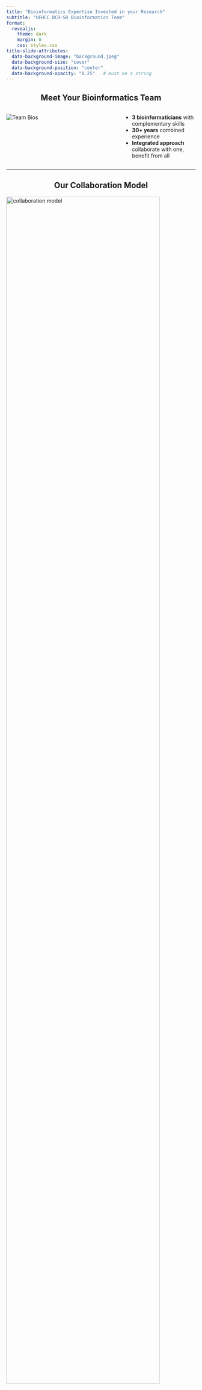 ```yaml
---
title: "Bioinformatics Expertise Invested in your Research"
subtitle: "UFHCC BCB-SR Bioinformatics Team"
format:
  revealjs:
    theme: dark
    margin: 0
    css: styles.css
title-slide-attributes:
  data-background-image: "background.jpeg"
  data-background-size: "cover"
  data-background-position: "center"
  data-background-opacity: "0.25"   # must be a string
---
```




## <span style="display: block; text-align: center;">Meet Your Bioinformatics Team</span>

::: {.columns}

::: {.column width="60%"}
<img src="slide_figures/about-us.png" alt="Team Bios">
:::

::: {.column width="40%"}
- **3 bioinformaticians** with complementary skills
- **30+ years** combined experience
- **Integrated approach** collaborate with one, benefit from all
:::

:::

---

## <span style="display: block; text-align: center;">Our Collaboration Model</span>

<img src="slide_figures/collaboration-model.png" alt="collaboration model" style="width: 90%; height: auto;">

::: {.notes}
**Not a service core we're partners** • Key personnel on grants • Funded through your research • Invested in your success
:::

---

## <span style="display: block; text-align: center;">Bioinformatics Project Lifecycle</span>

<div style="text-align: center;">
  ![](slide_figures/project-lifecycle.png){width=48%}
</div>

<div class="slide-caption">
  We are invested and curious from start to finish.
</div>

---

### <span style="display: block; text-align: center;">Experience = Robust, Reproducible Analyses</span>

:::: {.columns style="display: flex; align-items: center;"}

::: {.column width="65%"}
![](slide_figures/experience.png){width=100%}
:::

::: {.column width="35%"}
<div style="font-size: 0.8em; line-height: 1.4;">
- **Hundreds** of datasets analyzed  
- **Every** major omics assay  
- **Problems solved** before they derail your project  
</div>
:::

::::

---

### <span style="display: block; text-align: center;">Strengthening Your Grant Applications</span>

:::: {.columns .v-center-container}

::: {.column width="42%"}
![](slide_figures/DMSP-plan.png){width=92%}

<div style="margin-top:0.6em; font-size:0.9em; line-height:1.3;">
<strong>NIH expects plans for:</strong><br>
• Code & software<br>
• Data management & sharing<br>
• Computational resources
</div>
:::

::: {.column width="58%"}
<div style="font-size:0.9em; line-height:1.4;">

**If your project includes high-dimensional data, an expert bioinformatician makes the proposal stronger.**

</div>

<div style="margin-top:0.6em; font-size:0.75em; line-height:1.4;">
  <ul class="checklist">
    <li>Assays chosen with clear rationale</li>
    <li>Experimental design avoids QC pitfalls</li>
    <li>Named personnel to analyze data</li>
    <li>Code &amp; software packages specified</li>
    <li>Compute &amp; storage resources identified</li>
    <li>Results visualization approach defined</li>
  </ul>
</div>

:::

::::

---

### <span style="display: block; text-align: center;">Deep experience across cancer omics assays</span>

![](slide_figures/assays-analyzed.png){.r-stretch}

<div class="slide-caption">
  Expression, epigenome, chromatin • Single-cell & spatial • CRISPR screens
</div>

::: {.notes}
Full list of assays we have experience with:
RNA-seq, ATAC-seq, CUT&RUN
Methyl-Seq (EM-Seq, RRBS, WGBS)  
MAPit/NOMe-Seq
Single-cell approaches, spatial transcriptomics
CRISPR screens, AI-driven rare disease research

This isn't just familiarity we understand the unique analytical challenges, optimal parameters, and common pitfalls for each platform.
:::

---

#### <span style="display: block; text-align: center;">Quality Control Saves Time and Improves Results</span>

:::: {.columns .v-center-container}
::: {.column width="50%"}
![](slide_figures/insert-size-good.png){width=100%}
:::
::: {.column width="50%"}
![](slide_figures/insert-size-bad.png){width=100%}
:::
::::

<div style="margin-top:0.4em; font-size:0.8em; line-height:1.3;">

**Catch critical issues early:**

<ul>
  <li>Failed library prep detection</li>
  <li>Contamination identification</li>
  <li>Sequencing quality issues</li>
</ul>

</div>

---

### <span style="display: block; text-align: center;">Experimental Design That Leads to the Insight You Want</span>

<!--<img src="slide_figures/design-complexity-matrix.png" alt="2x2 matrix showing simple vs complex design crossed with good vs poor execution, highlighting the complex+good quadrant">-->

**Prevention + sophisticated analysis**

Power calculations & batch effects
Multi-factorial designs
Time courses & repeated measures
Complex but meaningful studies

---

## <span style="display: block; text-align: center;">Proven Track Record of Success</span>

<!--<img src="slide_figures/impact-metrics-dashboard.png" alt="Dashboard showing publication count, grant funding secured, collaboration success rate, and researcher satisfaction metrics">-->

**Our collaborative model delivers results**

**Publications:** High-impact, peer-reviewed research
**Grant success:** Millions in funding secured
**Quality assurance:** Analytical disasters prevented
**Partnership impact:** Research that stands the test of time

::: {.notes}
Our collaborative model delivers results: successful grant applications, high-impact publications, and research that stands up to peer review. We've helped secure millions in funding, contributed to dozens of publications, and prevented countless analytical disasters before they happen. When you work with us, you're not just getting analysis you're getting a partnership that maximizes your research impact.
:::

---

### <span style="display: block; text-align: center;">Sharing Our Experience through Resources</span>

<!--<img src="slide_figures/resources-ecosystem.png" alt="Hub diagram showing expertise at center radiating out to documentation, web applications, interactive reports, and community resources">-->

**Expertise that scales across the cancer center**

**Documentation Hub:** Best practices & troubleshooting accessible to all
**Interactive Reports:** Transform pipeline outputs into explorable insights  
**Custom Applications:** DECODeR, HeatPath, ClusterPicker for data exploration
**Community Resources:** Monthly journal clubs, walk-in hours, training materials

::: {.notes}
Last slide before Demos: Our expertise doesn't just benefit direct collaborators we've built comprehensive resources that support the entire cancer center community. Our Bioinformatics Hub provides dynamic documentation that evolves with the field. We create interactive reports that transform standard pipeline outputs into comprehensive, explorable documents. Our custom applications like DECODeR for differential expression visualization, HeatPath for pathway exploration, and ClusterPicker for pattern discovery address specific bottlenecks we see repeatedly. These aren't just convenience tools they're solutions built from our collaborative experience, making sophisticated analyses accessible while maintaining analytical rigor.
:::

<br><br>

<small>[← back to presentation hub](https://ufhcc-bcbsr.github.io/bioinfo-showcase/)</small>

---

## <span style="display: block; text-align: center;">Advancing Cancer Center Research with Experienced Bioinformatics</span>

<!--<img src="slide_figures/research-lifecycle-transformation.png" alt="Research lifecycle diagram showing our involvement from design through publication with impact metrics">-->

**Complete research lifecycle support**

Experimental design → Publication
Sustainable tools & documentation
Emerging methodologies integration

**Works in progress:** RNA-seq & single-cell reports

[← back to presentation hub](https://ufhcc-bcbsr.github.io/bioinfo-showcase/){.hub-link}

---

## <span style="display: block; text-align: center;">Contact and Work With Us </span>

<!--<img src="slide_figures/collaboration-pathways.png" alt="Flowchart showing different entry points: unit webpage, bioinformatics hub, UF Health channels leading to collaboration types">-->

**Ready to elevate your research?**

**Unit webpage** → UF Health Cancer Center
**Bioinformatics Hub** → immediate resources  
**UF Health channels** → request consultation
**Collaboration models** → partnerships to training

[Contact information and web links]

[← back to presentation hub](https://ufhcc-bcbsr.github.io/bioinfo-showcase/){.hub-link}

---

## <span style="display: block; text-align: center;">Discussion and Questions </span>

<!--<img src="slide_figures/discussion-topics.png" alt="Word cloud or icon grid showing research challenges, analytical bottlenecks, collaboration opportunities">-->

**Let's discuss your research challenges**
  
  Analytical bottlenecks limiting progress?
  How could interactive tools accelerate discoveries?
  What collaborations might amplify impact?
  
  **Your turn:** Questions about integrating rigorous bioinformatics?
  
  [← back to presentation hub](https://ufhcc-bcbsr.github.io/bioinfo-showcase/){.hub-link}